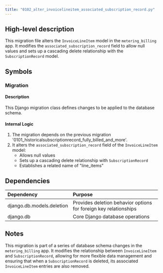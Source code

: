 ```yaml
---
title: "0102_alter_invoicelineitem_associated_subscription_record.py"
---
```


## High-level description
This migration file alters the `InvoiceLineItem` model in the `metering_billing` app. It modifies the `associated_subscription_record` field to allow null values and sets up a cascading delete relationship with the `SubscriptionRecord` model.

## Symbols

### Migration
#### Description
This Django migration class defines changes to be applied to the database schema.

#### Internal Logic
1. The migration depends on the previous migration '0101_historicalsubscriptionrecord_fully_billed_and_more'.
2. It alters the `associated_subscription_record` field of the `InvoiceLineItem` model:
   - Allows null values
   - Sets up a cascading delete relationship with `SubscriptionRecord`
   - Establishes a related name of "line_items"

## Dependencies
| Dependency | Purpose |
|:-----------|:--------|
| django.db.models.deletion | Provides deletion behavior options for foreign key relationships |
| django.db | Core Django database operations |

## Notes
This migration is part of a series of database schema changes in the `metering_billing` app. It modifies the relationship between `InvoiceLineItem` and `SubscriptionRecord`, allowing for more flexible data management and ensuring that when a `SubscriptionRecord` is deleted, its associated `InvoiceLineItem` entries are also removed.